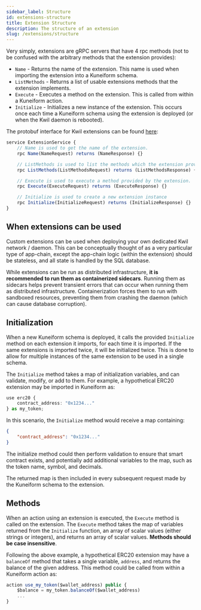 ```yaml
---
sidebar_label: Structure
id: extensions-structure
title: Extension Structure
description: The structure of an extension
slug: /extensions/structure
---
```


Very simply, extensions are gRPC servers that have 4 rpc methods (not to be confused with the arbitrary methods that the extension provides):

- `Name` - Returns the name of the extension.  This name is used when importing the extension into a Kuneiform schema.
- `ListMethods` - Returns a list of usable extensions methods that the extension implements.
- `Execute` - Executes a method on the extension.  This is called from within a Kuneiform action.
- `Initialize` - Initializes a new instance of the extension.  This occurs once each time a Kuneiform schema using the extension is deployed (or when the Kwil daemon is rebooted).

The protobuf interface for Kwil extensions can be found [here](<https://github.com/kwilteam/kwil-extensions/blob/main/proto/extension.proto>):

```javascript
service ExtensionService {
    // Name is used to get the name of the extension.
    rpc Name(NameRequest) returns (NameResponse) {}

    // ListMethods is used to list the methods which the extension provides.
    rpc ListMethods(ListMethodsRequest) returns (ListMethodsResponse) {}

    // Execute is used to execute a method provided by the extension.
    rpc Execute(ExecuteRequest) returns (ExecuteResponse) {}

    // Initialize is used to create a new extension instance
    rpc Initialize(InitializeRequest) returns (InitializeResponse) {}
}
```

## When extensions can be used

Custom extensions can be used when deploying your own dedicated Kwil network / daemon.  This can be conceptually thought of as a very particular type of app-chain,
except the app-chain logic (within the extension) should be stateless, and all state is handled by the SQL database.

While extensions can be run as distributed infrastructure, **it is recommended to run them as containerized sidecars**. Running them as sidecars helps prevent
transient errors that can occur when running them as distributed infrastructure.  Containerization forces them to run with sandboxed resources, preventing
them from crashing the daemon (which can cause database corruption).

## Initialization

When a new Kuneiform schema is deployed, it calls the provided `Initialize` method on each extension it imports, for each time it is imported.
If the same extensions is imported twice, it will be initialized twice.  This is done to allow for multiple instances of the same extension to be used
in a single schema.

The `Initialize` method takes a map of initialization variables, and can validate, modify, or add to them.  For example, a hypothetical ERC20 extension
may be imported in Kuneiform as:

```typescript
use erc20 {
    contract_address: "0x1234..."
} as my_token;
```

In this scenario, the `Initialize` method would receive a map containing:
    
```json
{
    "contract_address": "0x1234..."
}
```

The initialize method could then perform validation to ensure that smart contract exists, and potentially add additional variables to the map, such as
the token name, symbol, and decimals.

The returned map is then included in every subsequent request made by the Kuneiform schema to the extension.

## Methods

When an action using an extension is executed, the `Execute` method is called on the extension.  The `Execute` method takes the map of variables returned from the `Initialize` function, an array of scalar values (either strings or integers), and returns an array of scalar values.
**Methods should be case insensitive**.

Following the above example, a hypothetical ERC20 extension may have a `balanceOf` method that takes a single variable, `address`, and returns the balance of
the given address.  This method could be called from within a Kuneiform action as:

```typescript
action use_my_token($wallet_address) public {
    $balance = my_token.balanceOf($wallet_address)
    ...
}
```

